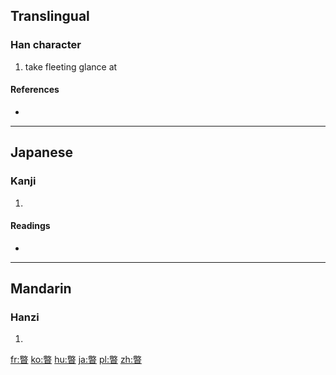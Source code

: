 {{also|瞥}}
==Translingual==

===Han character===
{{Han char|rn=72|rad=日|as=12|sn=16|four=|canj=火大日 (FKA)}}

# take fleeting glance at

====References====
* {{Han ref|kx=0499.440|dkj=14155|dj=0869.150|hdz=21536.070|uh=66BC|ud=26300}}

----

==Japanese==

===Kanji===
{{ja-kanji|grade=|rs=日12}}

# {{defn|lang=ja|sort=日12}}

====Readings====
* {{ja-readings|on=[[へつ]] (hetsu), [[へち]] (hechi)|kun=}}

----

==Mandarin==

===Hanzi===
{{cmn-hanzi|pin=[[piē]] ([[pie1]])|wg=p'ieh<sup>1</sup>}}

# {{defn|lang=cmn|sort=日12}}

[[fr:暼]]
[[ko:暼]]
[[hu:暼]]
[[ja:暼]]
[[pl:暼]]
[[zh:暼]]